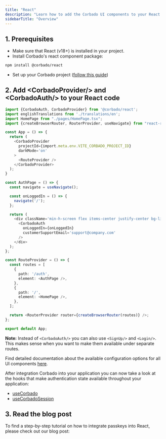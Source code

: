 ```yaml
---
title: "React"
description: "Learn how to add the Corbado UI components to your React application."
sidebarTitle: "Overview"
---
```




## 1. Prerequisites

* Make sure that React (v18+) is installed in your project.&#x20;
* Install Corbado's react component package:

```sh
npm install @corbado/react
```

* Set up your Corbado project ([follow this guide](/overview/getting-started))

## 2. Add \<CorbadoProvider/> and \<CorbadoAuth/> to your React code

```typescript App.tsx
import {CorbadoAuth, CorbadoProvider} from '@corbado/react';
import englishTranslations from './translations/en';
import HomePage from "./pages/HomePage.tsx";
import {createBrowserRouter, RouterProvider, useNavigate} from "react-router-dom";

const App = () => {
  return (
    <CorbadoProvider
      projectId={import.meta.env.VITE_CORBADO_PROJECT_ID}
      darkMode='on'
    >
      <RouteProvider />
    </CorbadoProvider>
  );
}

const AuthPage = () => {
  const navigate = useNavigate();

  const onLoggedIn = () => {
    navigate('/');
  };

  return (
    <div className='min-h-screen flex items-center justify-center bg-lightBrown'>
      <CorbadoAuth
        onLoggedIn={onLoggedIn}
        customerSupportEmail='support@company.com'
      />
    </div>
  );
};

const RouteProvider = () => {
  const routes = [
    {
      path: '/auth',
      element: <AuthPage />,
    },
    {
      path: '/',
      element: <HomePage />,
    },
  ];

  return <RouterProvider router={createBrowserRouter(routes)} />;
};

export default App;
```

**Note:** Instead of `<CorbadoAuth/>` you can also use `<SignUp/>` and `<Login/>`. This makes sense when you want to make them available under separate routes.

Find detailed documentation about the available configuration options for all UI components [here](/frontend-integration/ui-components).

After integration Corbado into your application you can now take a look at the hooks that make authentication state available throughout your application:

* [useCorbado](./usecorbado)
* [useCorbadoSession](./usecorbadosession)

## 3. Read the blog post

To find a step-by-step tutorial on how to integrate passkeys into React, please check out our blog post:

<Card href="https://www.corbado.com/blog/react-passkeys">
<Blogpost title="Building a React Passkey Login" />
</Card>
